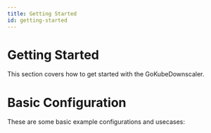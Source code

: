 ```yaml
---
title: Getting Started
id: getting-started
---
```



# Getting Started

This section covers how to get started with the GoKubeDownscaler.

# Basic Configuration

These are some basic example configurations and usecases:

<DocCardList />
